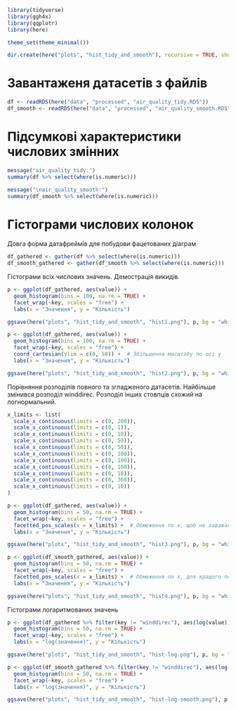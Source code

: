 ```r
library(tidyverse)
library(ggh4x)
library(qqplotr)
library(here)

theme_set(theme_minimal())

dir.create(here("plots", "hist_tidy_and_smooth"), recursive = TRUE, showWarnings = FALSE)
```

# Завантаженя датасетів з файлів

```r
df <- readRDS(here("data", "processed", "air_quality_tidy.RDS"))
df_smooth <- readRDS(here("data", "processed", "air_quality_smooth.RDS"))
```

# Підсумкові характеристики числових змінних

```r
message("air_quality_tidy:")
summary(df %>% select(where(is.numeric)))

message("\nair_quality_smooth:")
summary(df_smooth %>% select(where(is.numeric)))
```

# Гістограми числових колонок

Довга форма датафреймів для побудови фацетованих діаграм

```r
df_gathered <- gather(df %>% select(where(is.numeric)))
df_smooth_gathered <- gather(df_smooth %>% select(where(is.numeric)))
```

Гістограми всіх числових значень. Демострація викидів.

```r
p <- ggplot(df_gathered, aes(value)) +
  geom_histogram(bins = 100, na.rm = TRUE) +
  facet_wrap(~key, scales = "free") +
  labs(x = "Значення", y = "Кількість")

ggsave(here("plots", "hist_tidy_and_smooth", "hist1.png"), p, bg = "white")

p <- ggplot(df_gathered, aes(value)) +
  geom_histogram(bins = 100, na.rm = TRUE) +
  facet_wrap(~key, scales = "free") +
  coord_cartesian(ylim = c(0, 50)) +  # Збільшення масштабу по осі y
  labs(x = "Значення", y = "Кількість")

ggsave(here("plots", "hist_tidy_and_smooth", "hist2.png"), p, bg = "white")
```

Порівняння розподілів повного та згладженого датасетів.
Найбільше змінився розподіл winddirec.
Розподіл інших стовпців схожий на логнормальний.

```r
x_limits <- list(
  scale_x_continuous(limits = c(0, 200)),
  scale_x_continuous(limits = c(0, 1)),
  scale_x_continuous(limits = c(0, 10)),
  scale_x_continuous(limits = c(0, 50)),
  scale_x_continuous(limits = c(0, 50)),
  scale_x_continuous(limits = c(0, 100)),
  scale_x_continuous(limits = c(0, 100)),
  scale_x_continuous(limits = c(0, 100)),
  scale_x_continuous(limits = c(0, 10)),
  scale_x_continuous(limits = c(0, 360)),
  scale_x_continuous(limits = c(0, 10))
)

p <- ggplot(df_gathered, aes(value)) +
  geom_histogram(bins = 50, na.rm = TRUE) +
  facet_wrap(~key, scales = "free") +
  facetted_pos_scales(x = x_limits) +  # Обмеження по x, щоб не заважали викиди
  labs(x = "Значення", y = "Кількість")

ggsave(here("plots", "hist_tidy_and_smooth", "hist3.png"), p, bg = "white")

p <- ggplot(df_smooth_gathered, aes(value)) +
  geom_histogram(bins = 50, na.rm = TRUE) +
  facet_wrap(~key, scales = "free") +
  facetted_pos_scales(x = x_limits) +  # Обмеження по x, для кращого порівняння
  labs(x = "Значення", y = "Кількість")

ggsave(here("plots", "hist_tidy_and_smooth", "hist4.png"), p, bg = "white")
```

Гістограми логаритмованих значень

```r
p <- ggplot(df_gathered %>% filter(key != "winddirec"), aes(log(value))) +
  geom_histogram(bins = 50, na.rm = TRUE) +
  facet_wrap(~key, scales = "free") +
  labs(x = "log(значення)", y = "Кількість")

ggsave(here("plots", "hist_tidy_and_smooth", "hist-log.png"), p, bg = "white")

p <- ggplot(df_smooth_gathered %>% filter(key != "winddirec"), aes(log(value))) +
  geom_histogram(bins = 50, na.rm = TRUE) +
  facet_wrap(~key, scales = "free") +
  labs(x = "log(значення)", y = "Кількість")

ggsave(here("plots", "hist_tidy_and_smooth", "hist-log-smooth.png"), p, bg = "white")
```